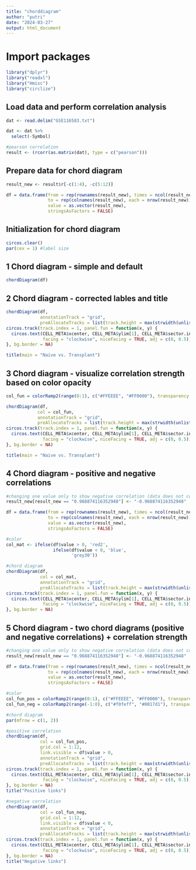 ```yaml
---
title: "chorddiagram"
author: "putri"
date: "2024-03-27"
output: html_document
---
```


# Import packages

```r
library("dplyr")
library("readxl")
library("Hmisc")
library("circlize")
```

## Load data and perform correlation analysis

```r
dat <- read.delim("GSE116583.txt")

dat <- dat %>%
  select(-Symbol)

#pearson correlation
result <- (rcorr(as.matrix(dat), type = c("pearson")))

```

## Prepare data for chord diagram

```r
result_new <- result$r[-c(1:4), -c(5:12)]

df = data.frame(from = rep(rownames(result_new), times = ncol(result_new)),
                to = rep(colnames(result_new), each = nrow(result_new)),
                value = as.vector(result_new),
                stringsAsFactors = FALSE)
```

## Initialization for chord diagram
```r
circos.clear()
par(cex = 1) #label size
```

## 1 Chord diagram - simple and default
```r
chordDiagram(df)
```

## 2 Chord diagram - corrected lables and title
```r
chordDiagram(df,
             annotationTrack = "grid",
             preAllocateTracks = list(track.height = max(strwidth(unlist(dimnames(df))))))
circos.track(track.index = 1, panel.fun = function(x, y) {
  circos.text(CELL_META$xcenter, CELL_META$ylim[1], CELL_META$sector.index,
              facing = "clockwise", niceFacing = TRUE, adj = c(0, 0.5))
}, bg.border = NA)

title(main = "Naive vs. Transplant")
```

## 3 Chord diagram - visualize correlation strength based on color opacity
```r
col_fun = colorRamp2(range(0:1), c("#FFEEEE", "#FF0000"), transparency = 0.5)

chordDiagram(df,
            col = col_fun,
            annotationTrack = "grid",
            preAllocateTracks = list(track.height = max(strwidth(unlist(dimnames(df))))))
circos.track(track.index = 1, panel.fun = function(x, y) {
  circos.text(CELL_META$xcenter, CELL_META$ylim[1], CELL_META$sector.index,
              facing = "clockwise", niceFacing = TRUE, adj = c(0, 0.5))
}, bg.border = NA)

title(main = "Naive vs. Transplant")
```


## 4 Chord diagram - positive and negative correlations
```r
#changing one value only to show negative correlation (data does not contain negative correlation) -- ignore
result_new[result_new == "0.968874116352948"] <- "-0.968874116352948"

df = data.frame(from = rep(rownames(result_new), times = ncol(result_new)),
                to = rep(colnames(result_new), each = nrow(result_new)),
                value = as.vector(result_new),
                stringsAsFactors = FALSE)
```

```r

#color
col_mat <- ifelse(df$value > 0, 'red2',
                  ifelse(df$value < 0, 'blue', 
                         'grey30'))

#chord diagram
chordDiagram(df, 
             col = col_mat,
             annotationTrack = "grid",
             preAllocateTracks = list(track.height = max(strwidth(unlist(dimnames(df))))))
circos.track(track.index = 1, panel.fun = function(x, y) {
  circos.text(CELL_META$xcenter, CELL_META$ylim[1], CELL_META$sector.index, 
              facing = "clockwise", niceFacing = TRUE, adj = c(0, 0.5))
}, bg.border = NA)

```


## 5 Chord diagram - two chord diagrams (positive and negative correlations) + correlation strength
```r
#changing one value only to show negative correlation (data does not contain negative correlation) -- ignore
result_new[result_new == "0.968874116352948"] <- "-0.968874116352948"

df = data.frame(from = rep(rownames(result_new), times = ncol(result_new)),
                to = rep(colnames(result_new), each = nrow(result_new)),
                value = as.vector(result_new),
                stringsAsFactors = FALSE)
```

```r

#color
col_fun_pos = colorRamp2(range(0:1), c("#FFEEEE", "#FF0000"), transparency = 0.5)
col_fun_neg = colorRamp2(range(-1:0), c("#f0feff", "#0017d1"), transparency = 0.5)

#chord diagram
par(mfrow = c(1, 2))

#positive correlation
chordDiagram(df, 
             col = col_fun_pos, 
             grid.col = 1:12, 
             link.visible = df$value > 0,
             annotationTrack = "grid", 
             preAllocateTracks = list(track.height = max(strwidth(unlist(dimnames(df))))))
circos.track(track.index = 1, panel.fun = function(x, y) {
  circos.text(CELL_META$xcenter, CELL_META$ylim[1], CELL_META$sector.index,
              facing = "clockwise", niceFacing = TRUE, adj = c(0, 0.5))
}, bg.border = NA)
title("Positive links")

#negative correlation
chordDiagram(df, 
             col = col_fun_neg, 
             grid.col = 1:12, 
             link.visible = df$value < 0,
             annotationTrack = "grid", 
             preAllocateTracks = list(track.height = max(strwidth(unlist(dimnames(df))))))
circos.track(track.index = 1, panel.fun = function(x, y) {
  circos.text(CELL_META$xcenter, CELL_META$ylim[1], CELL_META$sector.index,
              facing = "clockwise", niceFacing = TRUE, adj = c(0, 0.5))
}, bg.border = NA)
title("Negative links")
```








